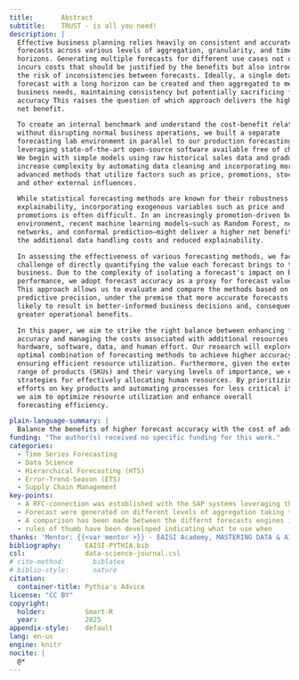 ```yaml
---
title:       Abstract
subtitle:    TRUST - is all you need!
description: |
  Effective business planning relies heavily on consistent and accurate 
  forecasts across various levels of aggregation, granularity, and time 
  horizons. Generating multiple forecasts for different use cases not only 
  incurs costs that should be justified by the benefits but also introduces 
  the risk of inconsistencies between forecasts. Ideally, a single detailed 
  forecast with a long horizon can be created and then aggregated to meet all 
  business needs, maintaining consistency but potentially sacrificing forecast 
  accuracy This raises the question of which approach delivers the highest 
  net benefit.

  To create an internal benchmark and understand the cost-benefit relationship 
  without disrupting normal business operations, we built a separate 
  forecasting lab environment in parallel to our production forecasting system, 
  leveraging state-of-the-art open-source software available free of charge. 
  We begin with simple models using raw historical sales data and gradually 
  increase complexity by automating data cleaning and incorporating more 
  advanced methods that utilize factors such as price, promotions, stock-outs, 
  and other external influences.

  While statistical forecasting methods are known for their robustness and 
  explainability, incorporating exogenous variables such as price and 
  promotions is often difficult. In an increasingly promotion-driven business 
  environment, recent machine learning models—such as Random Forest, neural 
  networks, and conformal prediction—might deliver a higher net benefit despite 
  the additional data handling costs and reduced explainability.

  In assessing the effectiveness of various forecasting methods, we face the 
  challenge of directly quantifying the value each forecast brings to the 
  business. Due to the complexity of isolating a forecast's impact on business 
  performance, we adopt forecast accuracy as a proxy for forecast value. 
  This approach allows us to evaluate and compare the methods based on their 
  predictive precision, under the premise that more accurate forecasts are 
  likely to result in better-informed business decisions and, consequently, 
  greater operational benefits.

  In this paper, we aim to strike the right balance between enhancing forecast 
  accuracy and managing the costs associated with additional resources like 
  hardware, software, data, and human effort. Our research will explore the 
  optimal combination of forecasting methods to achieve higher accuracy while 
  ensuring efficient resource utilization. Furthermore, given the extensive 
  range of products (SKUs) and their varying levels of importance, we explore 
  strategies for effectively allocating human resources. By prioritizing 
  efforts on key products and automating processes for less critical items, 
  we aim to optimize resource utilization and enhance overall 
  forecasting efficiency.

plain-language-summary: |
  Balance the benefits of higher forecast accuracy with the cost of additional resources ...
funding: "The author(s) received no specific funding for this work."
categories:
  - Time Series Forecasting
  - Data Science
  - Hierarchical Forecasting (HTS)
  - Error-Trend-Season (ETS)
  - Supply Chain Management
key-points:
  - A RFC-connection was established with the SAP systems leveraging the SAP netweaver software development kit to extract and update the data needed. 
  - Forecast were generated on different levels of aggregation taking the promotional effect into account.
  - A comparison has been made between the differnt forecasts engines in terms of forecast accuracy measures and has been visualized
  - rules of thumb have been developed indicating what to use when
thanks: 'Mentor: {{<var mentor >}} - EAISI Academy, MASTERING DATA & AI, Technical University Eindhoven'
bibliography:      EAISI-PYTHIA.bib
csl:               data-science-journal.csl
# cite-method:       biblatex
# biblio-style:      nature
citation:
  container-title: Pythia's Advice
license: "CC BY"
copyright: 
  holder:          Smart-R
  year:            2025
appendix-style:    default
lang: en-us
engine: knitr
nocite: |
  @*
---
```


